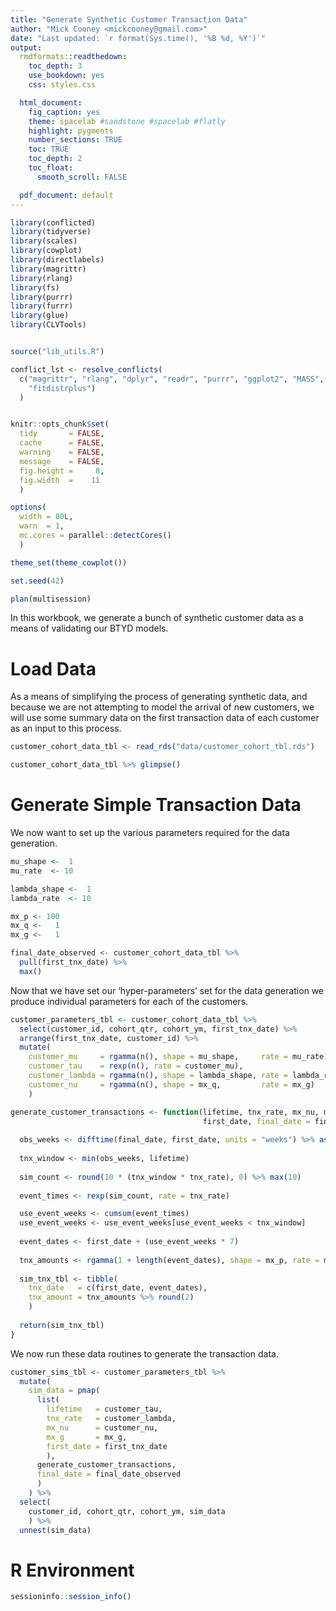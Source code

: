 ```yaml
---
title: "Generate Synthetic Customer Transaction Data"
author: "Mick Cooney <mickcooney@gmail.com>"
date: "Last updated: `r format(Sys.time(), '%B %d, %Y')`"
output:
  rmdformats::readthedown:
    toc_depth: 3
    use_bookdown: yes
    css: styles.css

  html_document:
    fig_caption: yes
    theme: spacelab #sandstone #spacelab #flatly
    highlight: pygments
    number_sections: TRUE
    toc: TRUE
    toc_depth: 2
    toc_float:
      smooth_scroll: FALSE

  pdf_document: default
---
```



```r
library(conflicted)
library(tidyverse)
library(scales)
library(cowplot)
library(directlabels)
library(magrittr)
library(rlang)
library(fs)
library(purrr)
library(furrr)
library(glue)
library(CLVTools)


source("lib_utils.R")

conflict_lst <- resolve_conflicts(
  c("magrittr", "rlang", "dplyr", "readr", "purrr", "ggplot2", "MASS",
    "fitdistrplus")
  )


knitr::opts_chunk$set(
  tidy       = FALSE,
  cache      = FALSE,
  warning    = FALSE,
  message    = FALSE,
  fig.height =     8,
  fig.width  =    11
  )

options(
  width = 80L,
  warn  = 1,
  mc.cores = parallel::detectCores()
  )

theme_set(theme_cowplot())

set.seed(42)

plan(multisession)
```

In this workbook, we generate a bunch of synthetic customer data as a means of
validating our BTYD models.


# Load Data

As a means of simplifying the process of generating synthetic data, and 
because we are not attempting to model the arrival of new customers, we will
use some summary data on the first transaction data of each customer as an
input to this process.

```r
customer_cohort_data_tbl <- read_rds("data/customer_cohort_tbl.rds")

customer_cohort_data_tbl %>% glimpse()
```


# Generate Simple Transaction Data

We now want to set up the various parameters required for the data generation.

```r
mu_shape <-  1
mu_rate  <- 10

lambda_shape <-  1
lambda_rate  <- 10

mx_p <- 100
mx_q <-   1
mx_g <-   1

final_date_observed <- customer_cohort_data_tbl %>%
  pull(first_tnx_date) %>%
  max()
```


Now that we have set our 'hyper-parameters' set for the data generation we
produce individual parameters for each of the customers.

```r
customer_parameters_tbl <- customer_cohort_data_tbl %>%
  select(customer_id, cohort_qtr, cohort_ym, first_tnx_date) %>%
  arrange(first_tnx_date, customer_id) %>%
  mutate(
    customer_mu     = rgamma(n(), shape = mu_shape,     rate = mu_rate),
    customer_tau    = rexp(n(), rate = customer_mu),
    customer_lambda = rgamma(n(), shape = lambda_shape, rate = lambda_rate),
    customer_nu     = rgamma(n(), shape = mx_q,         rate = mx_g)
    )
```


```r
generate_customer_transactions <- function(lifetime, tnx_rate, mx_nu, mx_g,
                                           first_date, final_date = final_date) {
  
  obs_weeks <- difftime(final_date, first_date, units = "weeks") %>% as.numeric()
  
  tnx_window <- min(obs_weeks, lifetime)
  
  sim_count <- round(10 * (tnx_window * tnx_rate), 0) %>% max(10)
  
  event_times <- rexp(sim_count, rate = tnx_rate)

  use_event_weeks <- cumsum(event_times)
  use_event_weeks <- use_event_weeks[use_event_weeks < tnx_window]
  
  event_dates <- first_date + (use_event_weeks * 7)
  
  tnx_amounts <- rgamma(1 + length(event_dates), shape = mx_p, rate = mx_nu)
  
  sim_tnx_tbl <- tibble(
    tnx_date   = c(first_date, event_dates),
    tnx_amount = tnx_amounts %>% round(2)
    )
  
  return(sim_tnx_tbl)
}
```

We now run these data routines to generate the transaction data.

```r
customer_sims_tbl <- customer_parameters_tbl %>%
  mutate(
    sim_data = pmap(
      list(
        lifetime   = customer_tau,
        tnx_rate   = customer_lambda,
        mx_nu      = customer_nu,
        mx_g       = mx_g,
        first_date = first_tnx_date
        ),
      generate_customer_transactions,
      final_date = final_date_observed
      )
    ) %>%
  select(
    customer_id, cohort_qtr, cohort_ym, sim_data
    ) %>%
  unnest(sim_data)
```







# R Environment

```r
sessioninfo::session_info()
```

